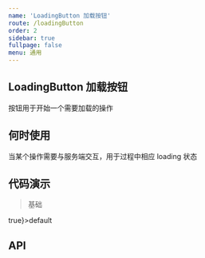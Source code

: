 ```yaml
---
name: 'LoadingButton 加载按钮'
route: /loadingButton
order: 2
sidebar: true
fullpage: false
menu: 通用
---
```



## LoadingButton 加载按钮

按钮用于开始一个需要加载的操作

## 何时使用

当某个操作需要与服务端交互，用于过程中相应 loading 状态

## 代码演示

> 基础

<Playground>
  <LoadingButton onClick={() => true}>default</LoadingButton>
</Playground>

## API

<PropsTable dataSource={PropsList} />
